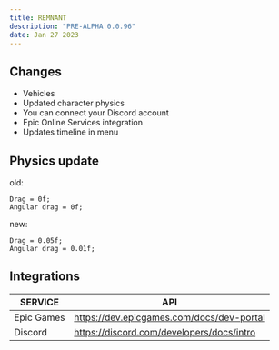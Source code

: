 ```yaml
---
title: REMNANT
description: "PRE-ALPHA 0.0.96"
date: Jan 27 2023
---
```


## Changes
- Vehicles
- Updated character physics
- You can connect your Discord account
- Epic Online Services integration
- Updates timeline in menu

## Physics update
old:
```
Drag = 0f;
Angular drag = 0f;
```

new:
```
Drag = 0.05f;
Angular drag = 0.01f;
```

## Integrations

| SERVICE | API |
| ------ | ------ |
| Epic Games | https://dev.epicgames.com/docs/dev-portal|
| Discord | https://discord.com/developers/docs/intro |